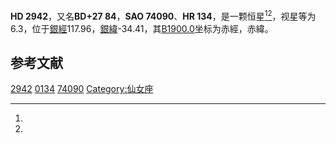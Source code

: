 {{Starbox begin
| name = HD 2942
}}
{{Starbox observe
| epoch = [[J2000.0|J2000.0]]
| constell = {{星座名待查}}<ref name=SIMBAD>{{cite web
 | url=http://simbad.u-strasbg.fr/simbad/sim-id?Ident=HR+134
 | title=Pulsating variable Star
 | publisher=Centre de Données astronomiques de Strasbourg
 | work=SIMBAD
 | accessdate=2012-07-13
 | archive-date=2016-03-18
 | archive-url=https://web.archive.org/web/20160318203132/http://simbad.u-strasbg.fr/simbad/sim-id?Ident=HR+134
 | dead-url=no
 }}</ref><ref name=DATA>{{cite web
 | url=http://vizier.u-strasbg.fr/viz-bin/VizieR-5?-out.add=.&-source=5050&-corr=PK=HR&-out.max=9999&HR=134
 | title=VizieR Detailed Page
 | accessdate=2012-07-13
 | archive-date=2016-03-04
 | archive-url=https://web.archive.org/web/20160304210417/http://vizier.u-strasbg.fr/viz-bin/VizieR-5?-out.add=.&-source=5050&-corr=PK=HR&-out.max=9999&HR=134
 | dead-url=no
 }}</ref>
| 星官 = 
| ra = {{RA|0|32|49.1}}<ref name=SIMBAD /><ref name=DATA />
| dec = {{DEC|+28|16|49}}<ref name=SIMBAD /><ref name=DATA />
| appmag_v = 6.3<ref name=SIMBAD /><ref name=DATA />
}}
{{Starbox character
| class = K0III<ref name=SIMBAD /><ref name=DATA />
| b-v = 1<ref name=SIMBAD /><ref name=DATA />
| u-b = 0.73<ref name=SIMBAD /><ref name=DATA />
| r-i = <ref name=SIMBAD /><ref name=DATA />
| variable = 
}}
{{Starbox astrometry
| radial_v = 0.73
| prop_mo_ra = -12
| parallax = 0.006
| p_error = 
}}
{{Starbox catalog
| names =BD+27 84，[[SAO星表|SAO]] 74090，[[HD星表|HD]] 2942，[[HR星表|HR]] 134}}
{{Starbox reference |Simbad=HR+134}}
{{Starbox end}}

'''HD 2942'''，又名'''BD+27 84'''，'''SAO 74090'''、'''HR 134'''，是一颗恒星<ref name=SIMBAD /><ref name=DATA />，视星等为6.3，位于[[銀道座標系|銀經]]117.96，[[銀道座標系|銀緯]]-34.41，其[[B1900.0|B1900.0]]坐标为赤經{{RA|0|27|32.4}}，赤緯{{DEC|+27|-34.41|41}}。

== 参考文献 ==
{{reflist}}

{{star-stub}}

[[Category:HD和HDE天體|2942]]
[[Category:HR天體|0134]]
[[Category:SAO天體|74090]]
[[Category:仙女座|Category:仙女座]]